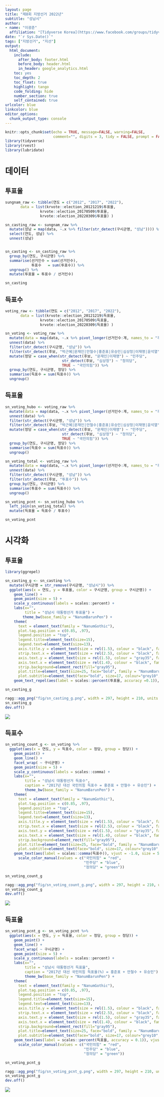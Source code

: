 ```yaml
---
layout: page
title: "제8회 지방선거 2022년"
subtitle: "성남시"
author:
- name: "이광춘"
  affiliation: "[Tidyverse Korea](https://www.facebook.com/groups/tidyverse/)"
date: "`r Sys.Date()`"
tags: ["지방선거", "지선"]
output:
  html_document: 
    include:
      after_body: footer.html
      before_body: header.html
      in_header: google_analytics.html
    toc: yes
    toc_depth: 2
    toc_float: true
    highlight: tango
    code_folding: hide
    number_section: true
    self_contained: true
urlcolor: blue
linkcolor: blue
editor_options: 
  chunk_output_type: console
---
```


```r
knitr::opts_chunk$set(echo = TRUE, message=FALSE, warning=FALSE,
                      comment="", digits = 3, tidy = FALSE, prompt = FALSE, fig.align = 'center')
library(tidyverse)
library(rvest)
library(lubridate)
```

# 데이터 {#local-data}

## 투표율 {#local-data-casting}

```r

sungnam_raw <- tibble(연도 = c("2012", "2017", "2022"),
       data = list(krvote::election_20121219$투표율,
                krvote::election_20170509$투표율,
                krvote::election_20220309$투표율) )

sn_casting_raw <- sungnam_raw %>% 
  mutate(성남 = map(data, ~.x %>% filter(str_detect(구시군명, "성남")))) %>% 
  select(연도, 성남) %>% 
  unnest(성남)


sn_casting <- sn_casting_raw %>% 
  group_by(연도, 구시군명) %>% 
  summarise(선거인수 = sum(선거인수),
            투표수   = sum(투표수)) %>% 
  ungroup() %>% 
  mutate(투표율 = 투표수 / 선거인수)

sn_casting

```

## 득표수  {#sungnam-voting}

```r
voting_raw <- tibble(연도 = c("2012", "2017", "2022"),
       data = list(krvote::election_20121219$득표율,
                krvote::election_20170509$득표율,
                krvote::election_20220309$득표율) )

sn_voting <- voting_raw %>% 
  mutate(data = map(data, ~.x %>% pivot_longer(선거인수:계, names_to = "후보", values_to = "득표수"))) %>% 
  unnest(data) %>% 
  filter(str_detect(구시군명, "성남")) %>% 
  filter(str_detect(후보, "박근혜|문재인|안철수|홍준표|유승민|심상정|이재명|윤석열")) %>% 
  mutate(정당 = case_when(str_detect(후보, "문재인|이재명") ~ "민주당",
                          str_detect(후보, "심상정") ~ "정의당",
                          TRUE ~ "국민의힘")) %>% 
  group_by(연도, 구시군명, 정당) %>% 
  summarise(득표수 = sum(득표수)) %>% 
  ungroup()
```

## 득표율 {#sungnam-voting-rate}

```r

sn_voting_hubo <- voting_raw %>% 
  mutate(data = map(data, ~.x %>% pivot_longer(선거인수:계, names_to = "후보", values_to = "득표수"))) %>% 
  unnest(data) %>% 
  filter(str_detect(구시군명, "성남")) %>% 
  filter(str_detect(후보, "박근혜|문재인|안철수|홍준표|유승민|심상정|이재명|윤석열")) %>% 
  mutate(정당 = case_when(str_detect(후보, "문재인|이재명") ~ "민주당",
                          str_detect(후보, "심상정") ~ "정의당",
                          TRUE ~ "국민의힘")) %>% 
  group_by(연도, 구시군명, 정당) %>% 
  summarise(득표수 = sum(득표수)) %>% 
  ungroup()

sn_voting_total <- voting_raw %>% 
  mutate(data = map(data, ~.x %>% pivot_longer(선거인수:계, names_to = "후보", values_to = "득표수"))) %>% 
  unnest(data) %>% 
  filter(str_detect(구시군명, "성남")) %>% 
  filter(str_detect(후보, "투표수")) %>% 
  group_by(연도, 구시군명) %>% 
  summarise(투표수 = sum(득표수)) %>% 
  ungroup()

sn_voting_pcnt <- sn_voting_hubo %>% 
  left_join(sn_voting_total) %>% 
  mutate(득표율 = 득표수 / 투표수)

sn_voting_pcnt

```



# 시각화 {#sungnam}

## 투표율 {#sungnam-casting}

```r
library(ggrepel)

sn_casting_g <- sn_casting %>% 
  mutate(구시군명 = str_remove(구시군명, "성남시")) %>% 
  ggplot(aes(x = 연도, y = 투표율, color = 구시군명, group = 구시군명)) +
    geom_line() +
    geom_point(size = 5) +
    scale_y_continuous(labels = scales::percent) +
    labs(x="",
         title = "성남시 대통령선거 투표율") +
        theme_bw(base_family = "NanumBarunPen") +
    theme(
      text = element_text(family = "NanumGothic"),
      plot.tag.position = c(0.85, .97),
      legend.position = "top",
      legend.title=element_text(size=15), 
      legend.text=element_text(size=13),
      axis.title.y = element_text(size = rel(1.5), colour = "black", family = "NanumBarunpen", face="bold"),      
      strip.text.x = element_text(size = rel(2.5), colour = "black", family = "NanumMyeongjo", face="bold"),
      axis.text.y = element_text(size = rel(1.5), colour = "gray35", family = "NanumBarunpen", face="bold"),
      axis.text.x = element_text(size = rel(1.4), colour = "black", family = "NanumBarunpen", face="bold"),
      strip.background=element_rect(fill="gray95"),
      plot.title=element_text(size=25, face="bold", family = "NanumBarunpen"),
      plot.subtitle=element_text(face="bold", size=17, colour="grey10", family = "NanumBarunpen")) +
    geom_text_repel(aes(label = scales::percent(투표율, accuracy =0.1)), hjust = 1, size = 5 )

sn_casting_g

ragg::agg_png("fig/sn_casting_g.png", width = 297, height = 210, units = "mm", res = 300, scaling = 0.7)
sn_casting_g
dev.off()

```

![](fig/sn_casting_g.png)

## 득표수 

```r

sn_voting_count_g <- sn_voting %>% 
  ggplot(aes(x = 연도, y = 득표수, color = 정당, group = 정당)) +
    geom_point() +
    geom_line() +
    facet_wrap( ~ 구시군명) +
    geom_point(size = 5) +
    scale_y_continuous(labels = scales::comma) +
    labs(x="",
         title = "성남시 대통령선거 득표수",
         caption = "2017년 대선 국민의힘 득표수 = 홍준표 + 안철수 + 유승민") +
         theme_bw(base_family = "NanumBarunPen") +
    theme(
      text = element_text(family = "NanumGothic"),
      plot.tag.position = c(0.85, .97),
      legend.position = "top",
      legend.title=element_text(size=15), 
      legend.text=element_text(size=13),
      axis.title.y = element_text(size = rel(1.5), colour = "black", family = "NanumBarunpen", face="bold"),      
      strip.text.x = element_text(size = rel(2.5), colour = "black", family = "NanumBarunpen", face="bold"),
      axis.text.y = element_text(size = rel(1.5), colour = "gray35", family = "NanumBarunpen", face="bold"),
      axis.text.x = element_text(size = rel(1.4), colour = "black", family = "NanumBarunpen", face="bold"),
      strip.background=element_rect(fill="gray95"),
      plot.title=element_text(size=25, face="bold", family = "NanumBarunpen"),
      plot.subtitle=element_text(face="bold", size=17, colour="grey10", family = "NanumBarunpen"))  +
    geom_text(aes(label = scales::comma(득표수)), vjust = -1.0, size = 5 ) +
      scale_color_manual(values = c("국민의힘" = "red",
                                    "민주당" = "blue",
                                    "정의당" = "green"))

sn_voting_count_g

ragg::agg_png("fig/sn_voting_count_g.png", width = 297, height = 210, units = "mm", res = 300, scaling = 0.7)
sn_voting_count_g
dev.off()

```

![](fig/sn_voting_count_g.png)

## 득표율 {#sn-voting-rate}

```r

sn_voting_pcnt_g <- sn_voting_pcnt %>% 
  ggplot(aes(x = 연도, y = 득표율, color = 정당, group = 정당)) +
    geom_point() +
    geom_line() +
    facet_wrap( ~ 구시군명) +
    geom_point(size = 5) +
    scale_y_continuous(labels = scales::percent) +
    labs(x="",
         title = "성남시 대통령선거 득표율",
         caption = "2017년 대선 국민의힘 득표율(%) = 홍준표 + 안철수 + 유승민") +
         theme_bw(base_family = "NanumBarunPen") +
    theme(
      text = element_text(family = "NanumGothic"),
      plot.tag.position = c(0.85, .97),
      legend.position = "top",
      legend.title=element_text(size=15), 
      legend.text=element_text(size=13),
      axis.title.y = element_text(size = rel(1.5), colour = "black", family = "NanumBarunpen", face="bold"),      
      strip.text.x = element_text(size = rel(2.5), colour = "black", family = "NanumBarunpen", face="bold"),
      axis.text.y = element_text(size = rel(1.5), colour = "gray35", family = "NanumBarunpen", face="bold"),
      axis.text.x = element_text(size = rel(1.4), colour = "black", family = "NanumBarunpen", face="bold"),
      strip.background=element_rect(fill="gray95"),
      plot.title=element_text(size=25, face="bold", family = "NanumBarunpen"),
      plot.subtitle=element_text(face="bold", size=17, colour="grey10", family = "NanumBarunpen"))  +
    geom_text(aes(label = scales::percent(득표율, accuracy = 0.1)), vjust = -1.0, size = 5 ) +
      scale_color_manual(values = c("국민의힘" = "red",
                                    "민주당" = "blue",
                                    "정의당" = "green"))

sn_voting_pcnt_g

ragg::agg_png("fig/sn_voting_pcnt_g.png", width = 297, height = 210, units = "mm", res = 300, scaling = 0.7)
sn_voting_pcnt_g
dev.off()

```

![](fig/sn_voting_pcnt_g.png)